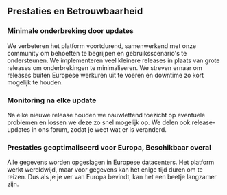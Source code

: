 ## Prestaties en Betrouwbaarheid

### Minimale onderbreking door updates

We verbeteren het platform voortdurend, samenwerkend met onze community om behoeften te begrijpen en gebruiksscenario's te ondersteunen.
We implementeren veel kleinere releases in plaats van grote releases om onderbrekingen te minimaliseren.
We streven ernaar om releases buiten Europese werkuren uit te voeren en downtime zo kort mogelijk te houden.

### Monitoring na elke update

Na elke nieuwe release houden we nauwlettend toezicht op eventuele problemen en lossen we deze zo snel mogelijk op.
We delen ook release-updates in ons forum, zodat je weet wat er is veranderd.

### Prestaties geoptimaliseerd voor Europa, Beschikbaar overal

Alle gegevens worden opgeslagen in Europese datacenters.
Het platform werkt wereldwijd, maar voor gegevens kan het enige tijd duren om te reizen.
Dus als je je ver van Europa bevindt, kan het een beetje langzamer zijn.
